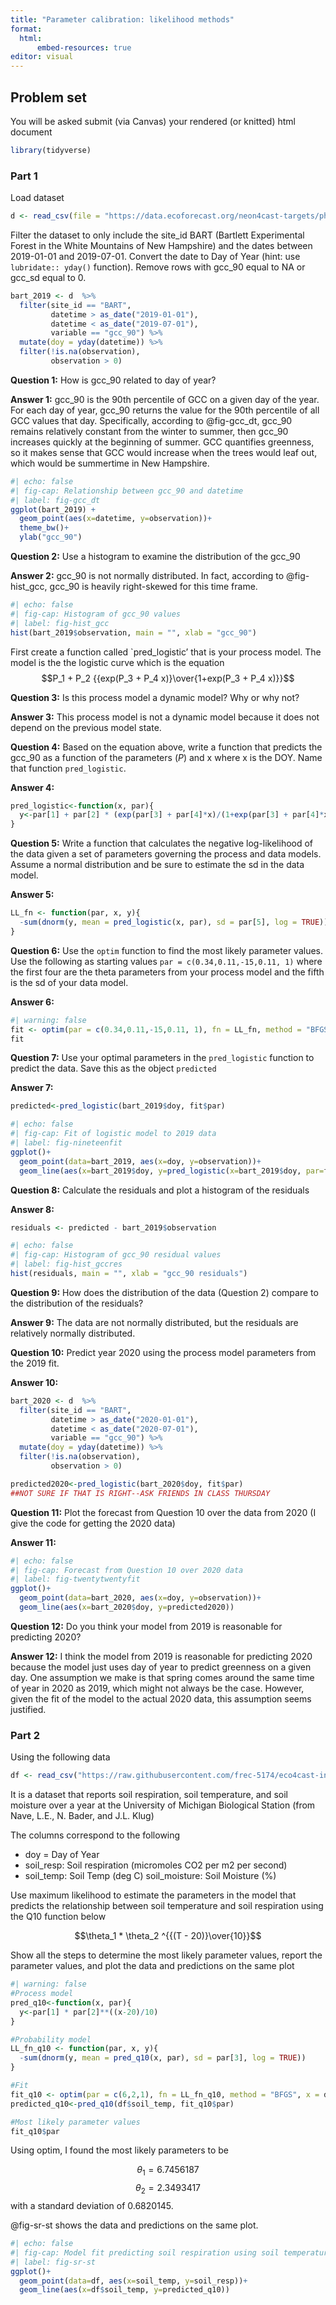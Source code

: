 ```yaml
---
title: "Parameter calibration: likelihood methods"
format: 
  html:
      embed-resources: true
editor: visual
---
```


## Problem set

You will be asked submit (via Canvas) your rendered (or knitted) html document

```r
library(tidyverse)
```

### Part 1

Load dataset

```r
d <- read_csv(file = "https://data.ecoforecast.org/neon4cast-targets/phenology/phenology-targets.csv.gz", show_col_types = FALSE)
```

Filter the dataset to only include the site_id BART (Bartlett Experimental Forest in the White Mountains of New Hampshire) and the dates between 2019-01-01 and 2019-07-01. Convert the date to Day of Year (hint: use `lubridate:: yday()` function). Remove rows with gcc_90 equal to NA or gcc_sd equal to 0.

```r
bart_2019 <- d  %>%
  filter(site_id == "BART",
         datetime > as_date("2019-01-01"),
         datetime < as_date("2019-07-01"),
         variable == "gcc_90") %>%
  mutate(doy = yday(datetime)) %>% 
  filter(!is.na(observation),
         observation > 0)
```

**Question 1:** How is gcc_90 related to day of year?

**Answer 1:** gcc_90 is the 90th percentile of GCC on a given day of the year. For each day of year, gcc_90 returns the value for the 90th percentile of all GCC values that day. 
Specifically, according to @fig-gcc_dt, gcc_90 remains relatively constant from the winter to summer, then gcc_90 increases quickly at the beginning of summer. GCC quantifies greenness, so it makes sense that GCC would increase when the trees would leaf out, which would be summertime in New Hampshire. 

```r
#| echo: false
#| fig-cap: Relationship between gcc_90 and datetime
#| label: fig-gcc_dt
ggplot(bart_2019) + 
  geom_point(aes(x=datetime, y=observation))+
  theme_bw()+
  ylab("gcc_90")
```

**Question 2:** Use a histogram to examine the distribution of the gcc_90

**Answer 2:** gcc_90 is not normally distributed. In fact, according to @fig-hist_gcc, gcc_90 is heavily right-skewed for this time frame. 

```r
#| echo: false
#| fig-cap: Histogram of gcc_90 values
#| label: fig-hist_gcc
hist(bart_2019$observation, main = "", xlab = "gcc_90")
```

First create a function called \`pred_logistic' that is your process model. The model is the the logistic curve which is the equation $$P_1 + P_2 {{exp(P_3 + P_4 x)}\over{1+exp(P_3 + P_4 x)}}$$

**Question 3:** Is this process model a dynamic model? Why or why not?

**Answer 3:** This process model is not a dynamic model because it does not depend on the previous model state. 

**Question 4:** Based on the equation above, write a function that predicts the gcc_90 as a function of the parameters ($P$) and x where x is the DOY. Name that function `pred_logistic`.

**Answer 4:**

```r
pred_logistic<-function(x, par){
  y<-par[1] + par[2] * (exp(par[3] + par[4]*x)/(1+exp(par[3] + par[4]*x)))
}
```

**Question 5:** Write a function that calculates the negative log-likelihood of the data given a set of parameters governing the process and data models. Assume a normal distribution and be sure to estimate the sd in the data model.

**Answer 5:**

```r
LL_fn <- function(par, x, y){
  -sum(dnorm(y, mean = pred_logistic(x, par), sd = par[5], log = TRUE))
}
```

**Question 6:** Use the `optim` function to find the most likely parameter values. Use the following as starting values `par = c(0.34,0.11,-15,0.11, 1)` where the first four are the theta parameters from your process model and the fifth is the sd of your data model.

**Answer 6:**

```r
#| warning: false
fit <- optim(par = c(0.34,0.11,-15,0.11, 1), fn = LL_fn, method = "BFGS", x = bart_2019$doy, y = bart_2019$observation)
fit
```

**Question 7:** Use your optimal parameters in the `pred_logistic` function to predict the data. Save this as the object `predicted`

**Answer 7:**

```r
predicted<-pred_logistic(bart_2019$doy, fit$par)
```
```r
#| echo: false
#| fig-cap: Fit of logistic model to 2019 data
#| label: fig-nineteenfit
ggplot()+
  geom_point(data=bart_2019, aes(x=doy, y=observation))+
  geom_line(aes(x=bart_2019$doy, y=pred_logistic(x=bart_2019$doy, par=fit$par)))
```

**Question 8:** Calculate the residuals and plot a histogram of the residuals

**Answer 8:**

```r
residuals <- predicted - bart_2019$observation
```
```r
#| echo: false
#| fig-cap: Histogram of gcc_90 residual values
#| label: fig-hist_gccres
hist(residuals, main = "", xlab = "gcc_90 residuals")
```

**Question 9:** How does the distribution of the data (Question 2) compare to the distribution of the residuals?

**Answer 9:** The data are not normally distributed, but the residuals are relatively normally distributed. 

**Question 10:** Predict year 2020 using the process model parameters from the 2019 fit.

**Answer 10:**
```r
bart_2020 <- d  %>%
  filter(site_id == "BART",
         datetime > as_date("2020-01-01"),
         datetime < as_date("2020-07-01"),
         variable == "gcc_90") %>%
  mutate(doy = yday(datetime)) %>% 
  filter(!is.na(observation),
         observation > 0)

predicted2020<-pred_logistic(bart_2020$doy, fit$par)
##NOT SURE IF THAT IS RIGHT--ASK FRIENDS IN CLASS THURSDAY
```

**Question 11:** Plot the forecast from Question 10 over the data from 2020 (I give the code for getting the 2020 data)

**Answer 11:**

```r
#| echo: false
#| fig-cap: Forecast from Question 10 over 2020 data
#| label: fig-twentytwentyfit
ggplot()+
  geom_point(data=bart_2020, aes(x=doy, y=observation))+
  geom_line(aes(x=bart_2020$doy, y=predicted2020))
```

**Question 12:** Do you think your model from 2019 is reasonable for predicting 2020?

**Answer 12:** I think the model from 2019 is reasonable for predicting 2020 because the model just uses day of year to predict greenness on a given day. One assumption we make is that spring comes around the same time of year in 2020 as 2019, which might not always be the case. However, given the fit of the model to the actual 2020 data, this assumption seems justified. 

### Part 2 {#sec-q10}

Using the following data

```r
df <- read_csv("https://raw.githubusercontent.com/frec-5174/eco4cast-in-R-book/main/data/soil_respiration_module_data.csv", show_col_types = FALSE)
```

It is a dataset that reports soil respiration, soil temperature, and soil moisture over a year at the University of Michigan Biological Station (from Nave, L.E., N. Bader, and J.L. Klug)

The columns correspond to the following

-   doy = Day of Year\
-   soil_resp: Soil respiration (micromoles CO2 per m2 per second)\
-   soil_temp: Soil Temp (deg C) soil_moisture: Soil Moisture (%)\

Use maximum likelihood to estimate the parameters in the model that predicts the relationship between soil temperature and soil respiration using the Q10 function below

$$\theta_1 * \theta_2 ^{{(T - 20)}\over{10}}$$

Show all the steps to determine the most likely parameter values, report the parameter values, and plot the data and predictions on the same plot

```r
#| warning: false
#Process model
pred_q10<-function(x, par){
  y<-par[1] * par[2]**((x-20)/10)
}

#Probability model
LL_fn_q10 <- function(par, x, y){
  -sum(dnorm(y, mean = pred_q10(x, par), sd = par[3], log = TRUE))
}

#Fit
fit_q10 <- optim(par = c(6,2,1), fn = LL_fn_q10, method = "BFGS", x = df$soil_temp, y = df$soil_resp)
predicted_q10<-pred_q10(df$soil_temp, fit_q10$par)

#Most likely parameter values
fit_q10$par
```

Using optim, I found the most likely parameters to be

$$\theta_1 = 6.7456187$$
$$\theta_2 = 2.3493417$$
with a standard deviation of 0.6820145. 

@fig-sr-st shows the data and predictions on the same plot. 

```r
#| echo: false
#| fig-cap: Model fit predicting soil respiration using soil temperature
#| label: fig-sr-st
ggplot()+
  geom_point(data=df, aes(x=soil_temp, y=soil_resp))+
  geom_line(aes(x=df$soil_temp, y=predicted_q10))
```